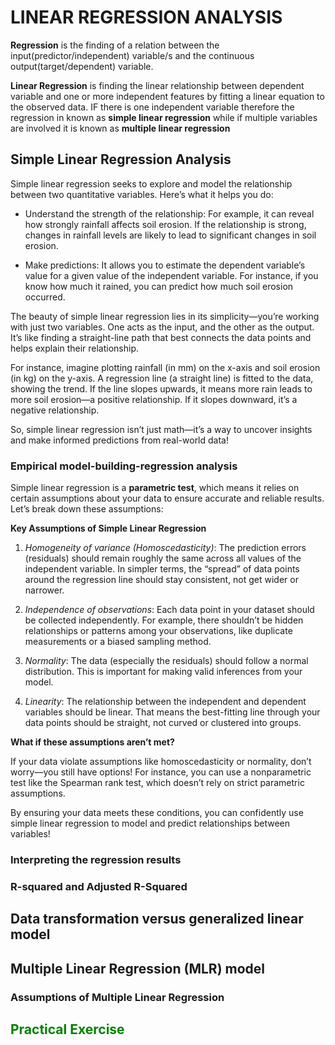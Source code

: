# LINEAR REGRESSION ANALYSIS

**Regression** is the finding of a relation between the input(predictor/independent) variable/s and the continuous output(target/dependent) variable. 

**Linear Regression** is finding the linear relationship between dependent variable and one or more independent features by fitting a linear equation to the observed data. IF there is one independent variable therefore the regression in known as **simple linear regression** while if multiple variables are involved it is known as **multiple linear regression**

## Simple Linear Regression Analysis 

Simple linear regression seeks to explore and model the relationship between two quantitative variables. Here's what it helps you do:

- Understand the strength of the relationship:
For example, it can reveal how strongly rainfall affects soil erosion. If the relationship is strong, changes in rainfall levels are likely to lead to significant changes in soil erosion.

- Make predictions:
It allows you to estimate the dependent variable's value for a given value of the independent variable. For instance, if you know how much it rained, you can predict how much soil erosion occurred.

The beauty of simple linear regression lies in its simplicity—you’re working with just two variables. One acts as the input, and the other as the output. It’s like finding a straight-line path that best connects the data points and helps explain their relationship.

For instance, imagine plotting rainfall (in mm) on the x-axis and soil erosion (in kg) on the y-axis. A regression line (a straight line) is fitted to the data, showing the trend. If the line slopes upwards, it means more rain leads to more soil erosion—a positive relationship. If it slopes downward, it's a negative relationship.

So, simple linear regression isn't just math—it's a way to uncover insights and make informed predictions from real-world data!

### Empirical model-building-regression analysis 

Simple linear regression is a **parametric test**, which means it relies on certain assumptions about your data to ensure accurate and reliable results. Let’s break down these assumptions:

**Key Assumptions of Simple Linear Regression**

1. *Homogeneity of variance (Homoscedasticity)*:
The prediction errors (residuals) should remain roughly the same across all values of the independent variable. In simpler terms, the "spread" of data points around the regression line should stay consistent, not get wider or narrower.

2. *Independence of observations*:
Each data point in your dataset should be collected independently. For example, there shouldn’t be hidden relationships or patterns among your observations, like duplicate measurements or a biased sampling method.

3. *Normality*:
The data (especially the residuals) should follow a normal distribution. This is important for making valid inferences from your model.

4. *Linearity*:
The relationship between the independent and dependent variables should be linear. That means the best-fitting line through your data points should be straight, not curved or clustered into groups.

**What if these assumptions aren’t met?**

If your data violate assumptions like homoscedasticity or normality, don’t worry—you still have options! For instance, you can use a nonparametric test like the Spearman rank test, which doesn’t rely on strict parametric assumptions.

By ensuring your data meets these conditions, you can confidently use simple linear regression to model and predict relationships between variables!

### Interpreting the regression results
### R-squared and Adjusted R-Squared
## Data transformation versus generalized linear model


## Multiple Linear Regression (MLR) model

### Assumptions of Multiple Linear Regression


## <span style="color: green;">**Practical Exercise**</span> 